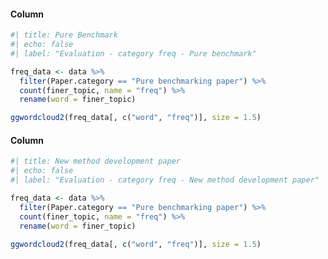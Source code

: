 #### Column {width="50%"}
<!-- Evaluation - category freq -->


```r
#| title: Pure Benchmark
#| echo: false
#| label: "Evaluation - category freq - Pure benchmark"

freq_data <- data %>%
  filter(Paper.category == "Pure benchmarking paper") %>%
  count(finer_topic, name = "freq") %>%
  rename(word = finer_topic)

ggwordcloud2(freq_data[, c("word", "freq")], size = 1.5)

```


#### Column {width="50%"}

```r
#| title: New method development paper
#| echo: false
#| label: "Evaluation - category freq - New method development paper"

freq_data <- data %>%
  filter(Paper.category == "Pure benchmarking paper") %>%
  count(finer_topic, name = "freq") %>%
  rename(word = finer_topic)

ggwordcloud2(freq_data[, c("word", "freq")], size = 1.5)
    
```
